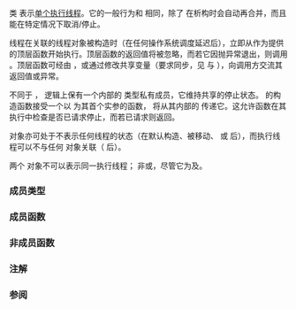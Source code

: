 {{cpp/title|jthread}}
{{cpp/thread/jthread/navbar}}
{{ddcl|header=thread|since=c++20|
class jthread;
}}

类 {{tt|jthread}} 表示[[enwiki:Thread_(computing)|单个执行线程]]。它的一般行为和 {{lc|std::thread}} 相同，除了 {{tt|jthread}} 在析构时会自动再合并，而且能在特定情况下取消/停止。

线程在关联的线程对象被构造时（在任何操作系统调度延迟后），立即从作为{{rlp|jthread/jthread|构造函数实参}}提供的顶层函数开始执行。顶层函数的返回值将被忽略，而若它因抛异常退出，则调用 {{lc|std::terminate}}。顶层函数可经由 {{lc|std::promise}}，或通过修改共享变量（要求同步，见 {{lc|std::mutex}} 与 {{lc|std::atomic}}），向调用方交流其返回值或异常。

不同于 {{lc|std::thread}}，{{tt|jthread}} 逻辑上保有一个内部的 {{tt|std::stop_source}} 类型私有成员，它维持共享的停止状态。{{tt|jthread}} 的构造函数接受一个以 {{lc|std::stop_token}} 为其首个实参的函数，{{tt|jthread}} 将从其内部的 {{lc|std::stop_source}} 传递它。这允许函数在其执行中检查是否已请求停止，而若已请求则返回。

{{tt|std::jthread}} 对象亦可处于不表示任何线程的状态（在默认构造、被移动、{{lc|detach}} 或 {{lc|join}} 后），而执行线程可以不与任何 {{tt|jthread}} 对象关联（{{lc|detach}} 后）。

两个 {{tt|std::jthread}} 对象不可以表示同一执行线程；{{tt|std::jthread}} 非{{named req|CopyConstructible}}或{{named req|CopyAssignable}}，尽管它为{{named req|MoveConstructible}}及{{named req|MoveAssignable}}。

===成员类型===
{{dsc begin}}
{{dsc hitem|成员类型|定义}}
{{dsc|{{tt|id}}|{{ltt|cpp/thread/thread/id|std::thread::id}}}}
{{dsc inc|cpp/thread/dsc native_handle_type|jthread}}
{{dsc end}}

===成员函数===
{{dsc begin}}
{{dsc inc|cpp/thread/jthread/dsc constructor}}
{{dsc inc|cpp/thread/jthread/dsc destructor}}
{{dsc inc|1=cpp/thread/jthread/dsc operator=}}

{{dsc h2|观察器}}
{{dsc inc|cpp/thread/thread/dsc joinable|jthread}}
{{dsc inc|cpp/thread/thread/dsc get_id|jthread}}
{{dsc inc|cpp/thread/thread/dsc native_handle|jthread}}
{{dsc inc|cpp/thread/thread/dsc hardware_concurrency|jthread}}

{{dsc h2|操作}}
{{dsc inc|cpp/thread/thread/dsc join|jthread}}
{{dsc inc|cpp/thread/thread/dsc detach|jthread}}
{{dsc inc|cpp/thread/thread/dsc swap|jthread}}

{{dsc h2|停止记号处理}}
{{dsc inc|cpp/thread/jthread/dsc get_stop_source}}
{{dsc inc|cpp/thread/jthread/dsc get_stop_token}}
{{dsc inc|cpp/thread/jthread/dsc request_stop}}
{{dsc end}}

===非成员函数===
{{dsc begin}}
{{dsc inc|cpp/thread/thread/dsc swap2|jthread}}
{{dsc end}}

===注解===
{{feature test macro|__cpp_lib_jthread|std=C++20|value=201911L|{{rlp|stop_token|停止令牌}}和[[#Top|合并线程]]}}

===参阅===
{{dsc begin}}
{{dsc inc|cpp/thread/dsc thread}}
{{dsc end}}

{{langlinks|ar|de|en|es|fr|it|ja|pt|ru}}